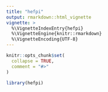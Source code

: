 ```yaml
---
title: "hefpi"
output: rmarkdown::html_vignette
vignette: >
  %\VignetteIndexEntry{hefpi}
  %\VignetteEngine{knitr::rmarkdown}
  %\VignetteEncoding{UTF-8}
---
```


```r
knitr::opts_chunk$set(
  collapse = TRUE,
  comment = "#>"
)
```

```r
library(hefpi)
```
